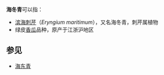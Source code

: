 '''海冬青'''可以指：
* [[滨海刺芹|滨海刺芹]]（''Eryngium maritimum''），又名海冬青，刺芹属植物
* 绿皮[[香瓜|香瓜]]品种，原产于江浙沪地区

== 参见 ==
* [[海东青|海东青]]

{{disambig|cat=三字物种消歧义}}